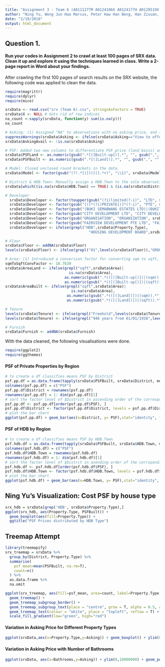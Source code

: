 ```yaml
---
title: "Assignment 3 - Team 6 (A0111277M A0124106X A0124177H A0129519X A0130771M)"
author: "Ning Yu, Wong Jun Hao Marcus, Peter Haw Han Beng, Han Zixuan, Daniel Wong Sing Dong"
date: "2/19/2018"
output: html_document
---
```


## Question 1.
#### Run your codes in Assignment 2 to crawl at least 100 pages of SRX data. Clean it up and explore it using the techniques learned in class. Write a 2-page report in Word about your findings.

After crawling the first 100 pages of search results on the SRX website, the following code was applied to clean the data.
  
```r
require(magrittr)
require(dplyr)
require(mice)

srxData <- read.csv("srx (Team 6).csv", stringsAsFactors = TRUE)
srxData$X <- NULL # Gets rid of row indices
na_count <-sapply(srxData, function(y) sum(is.na(y)))
na_count

# Asking: (1) Assigned "NA" to observations with no asking price, and (2) added a new column that indicates which observations have an asking price and which do not.
suppressWarnings(srxData$Asking <- ifelse(srxData$Asking=="View to offer", NA, as.numeric(gsub(",", "", gsub("\\$", "", srxData$Asking)))))
srxData$AskingAvail <- !is.na(srxData$Asking)

# PSF: Added two new columns to differentiate PSF price (land basis) and PSF price (built-up basis).
srxData$PSFLand <- as.numeric(gsub(".*[(]Built-up[)].*", "", gsub(",", "", gsub(".*\\$([0-9,]+(?=\\s+psf\\s+[(]Land[)])).*", "\\1", srxData$PSF, perl = TRUE))))
srxData$PSFBuilt <- as.numeric(gsub(".*[(]Land[)].*", "", gsub(",", "", gsub(".*\\$([0-9,]+(?=\\s+psf\\s+[(]Built-up[)])).*", "\\1", srxData$PSF, perl = TRUE))))

# Model: Closed unclosed round brackets in the data.
srxData$Model <- factor(gsub("(?!.*[)])([(].*+)", "\\1)", srxData$Model, perl = TRUE))

# District & HDB.Town: Manually assign a HDB.Town to the sole observation with an NA in both "District" and "HDB Town"
srxData[which((is.na(srxData$HDB.Town) == TRUE) & (is.na(srxData$District) == TRUE)),]$HDB.Town <- "Queenstown"

# Developer
  srxData$Developer <- factor(toupper(gsub("(?i)limited(?-i)", "LTD", srxData$Developer)))
  srxData$Developer <- factor(gsub("[(]*(?i)PRIVATE[)]*(?-i)", "PTE", srxData$Developer, perl = TRUE))
  srxData$Developer <- factor(gsub("(BUKI SEMABWANG ESTATES LTD)|(BUKIT SEMABWANG ESTATES LTD)", "BUKIT SEMBAWANG ESTATES LIMITED", srxData$Developer))
  srxData$Developer <- factor(gsub("CITY DEVELOPMENT LTD", "CITY DEVELOPMENTS LTD", srxData$Developer))
  srxData$Developer <- factor(gsub("ORGANISATION", "ORGANIZATION", srxData$Developer))
  srxData$Developer <- factor(gsub("FAIRVIEW DEVELOPMENT PTE LTD", "FAIRVIEW DEVELOPMENTS PTE LTD", srxData$Developer))
  srxData$Developer <- ifelse(grepl("HDB",srxData$Property.Type),
                                      "HOUSING DEVELOPMENT BOARD",srxData$Developer)

# Floor
srxData$Floor <- addNA(srxData$Floor)
levels(srxData$Floor) <- ifelse(grepl("01",levels(srxData$Floor)),"GROUND",levels(srxData$Floor))

# Area: (1) Introduced a conversion factor for converting sqm to sqft, and (2) added two new columns to differentiate area (land basis) and area (built-up basis).
sqmToSqftConvFactor <- 10.7639
srxData$AreaLand <- ifelse(grepl("sqft",srxData$Area)|
                             is.na(srxData$Area),
                           as.numeric(gsub(".*(([(]Built-up[)])|(sqm)).*", "", gsub(",", "", gsub("^.*(\\s|^)([0-9,]+(?=\\s+sqft\\s+[(]Land[)])).*", "\\2", srxData$Area, perl = TRUE)))), 
                           as.numeric(gsub(".*(([(]Built-up[)])|(sqft)).*", "", gsub(",", "", gsub("^.*(\\s|^)([0-9,]+(?=\\s+sqm\\s+[(]Land[)])).*", "\\2", srxData$Area, perl = TRUE))))*sqmToSqftConvFactor)
srxData$AreaBuilt <- ifelse(grepl("sqft",srxData$Area)|
                              is.na(srxData$Area),
                            as.numeric(gsub(".*(([(]Land[)])|(sqm)).*", "", gsub(",", "", gsub("^.*(\\s|^)([0-9,]+(?=\\s+sqft\\s+[(]Built-up[)])).*", "\\2", srxData$Area, perl = TRUE)))), 
                            as.numeric(gsub(".*(([(]Land[)])|(sqft)).*", "", gsub(",", "", gsub("^.*(\\s|^)([0-9,]+(?=\\s+sqm\\s+[(]Built-up[)])).*", "\\2", srxData$Area, perl = TRUE))))*sqmToSqftConvFactor)

# Tenure
levels(srxData$Tenure) <- ifelse(grepl("Freehold",levels(srxData$Tenure)),"FREEHOLD",levels(srxData$Tenure))
levels(srxData$Tenure) <- ifelse(grepl("946 years from 01/01/1938",levels(srxData$Tenure)) | grepl("946 years from 23/06/1938",levels(srxData$Tenure)) | grepl("947 years from 05/10/1934",levels(srxData$Tenure)),"999 years",levels(srxData$Tenure))

# Furnish
srxData$Furnish <- addNA(srxData$Furnish)
```

With the data cleaned, the following visualisations were done.

```r
require(ggplot2)
require(ggthemes)
```

#### PSF of Private Properties by Region
```r
# to create a df classifies means PSF by District
psf.pp.df = as.data.frame(tapply(srxData$PSFBuilt, srxData$District, mean, na.rm=TRUE))
colnames(psf.pp.df) = c("PSF")
psf.pp.df$District = rownames(psf.pp.df)
rownames(psf.pp.df) = 1: dim(psf.pp.df)[1]
# sort the factor level of $District in ascending order of the corresponding PSF value (for plotting)
psf.pp.df <- psf.pp.df[order(psf.pp.df$PSF), ]
psf.pp.df$District <- factor(psf.pp.df$District, levels = psf.pp.df$District[order(psf.pp.df$PSF)])
# plot the bar chart 
ggplot(psf.pp.df) + geom_bar(aes(x=District, y= PSF),stat="identity", fill="lightpink") + coord_flip()  + labs(x="", y="PSF") + ggtitle("Average PSF of Private Properties by Region") + theme(axis.text.y=element_text(size = rel(0.8))) + theme_minimal() 
```

#### PSF of HDB by Region
```r
# to create a df classifies means PSF by HDB.Town
psf.hdb.df = as.data.frame(tapply(srxData$PSFBuilt, srxData$HDB.Town, mean, na.rm=TRUE))
colnames(psf.hdb.df) = c("PSF")
psf.hdb.df$HDB.Town = rownames(psf.hdb.df)
rownames(psf.hdb.df) = 1: dim(psf.hdb.df)[1]
# sort the factor level of $Distrct in asending order of the corrsponding PSF value (for ploting)
psf.hdb.df <- psf.hdb.df[order(psf.hdb.df$PSF), ]
psf.hdb.df$HDB.Town <- factor(psf.hdb.df$HDB.Town, levels = psf.hdb.df$HDB.Town[order(psf.hdb.df$PSF)])
# plot the bar chart 
ggplot(psf.hdb.df) + geom_bar(aes(x=HDB.Town, y= PSF),stat="identity", fill="lightblue") + coord_flip()  + labs(x="", y="PSF") + ggtitle("Average PSF of HDB by Region") + theme(axis.text.y=element_text(size = rel(0.8))) + theme_minimal() 
```

## Ning Yu's Visualization: Cost PSF by house type
```r
srx_hdb = srxData[grep('HDB', srxData$Property.Type),]
ggplot(srx_hdb, aes(Property.Type, PSFBuilt)) + 
  geom_boxplot(aes(fill=Property.Type)) +
  ggtitle("PSF Prices distributed by HDB Type")
```

## Treemap Attempt
```r
library(treemapify)
srx_treemap = srxData %>%
  group_by(District, Property.Type) %>%
  summarise(
    psf_mean=mean(PSFBuilt, na.rm=T),
    count=n()
  ) %>%
  as.data.frame %>%
  na.omit

ggplot(srx_treemap, aes(fill=psf_mean, area=count, label=Property.Type, subgroup=District)) +
  geom_treemap() +
  geom_treemap_subgroup_border() +
  geom_treemap_subgroup_text(place = "centre", grow = T, alpha = 0.5, colour = "black", fontface = "italic", min.size = 0) +
  geom_treemap_text(colour = "white", place = "topleft", reflow = T) +
  scale_fill_gradient(low="green", high="red")

```

#### Variation in Asking Price for Different Property Types
```r
ggplot(srxData,aes(x=Property.Type,y=Asking)) + geom_boxplot() + ylim(0,3000000) + coord_flip() + labs(title="Variation in Asking Price for Different Property Types", y="Asking Price")
```

#### Variation in Asking Price with Number of Bathrooms
```r
ggplot(srxData, aes(x=Bathrooms,y=Asking)) + ylim(0,10000000) + geom_point(position=position_jitter(w=.2,h=.05)) + xlim(1,8) + labs(title="Variation in Asking Price with Number of Bathrooms", y="Asking Price")
```
